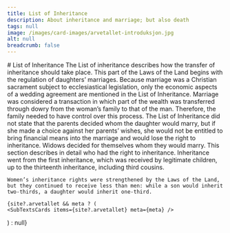 ```yaml
---
title: List of Inheritance
description: About inheritance and marriage; but also death
tags: null
image: /images/card-images/arvetallet-introduksjon.jpg
alt: null
breadcrumb: false
---
```


 

<SitatHero 
    title='List of Inheritance'
    ingress='“A father and a mother are to decide on their daughters’ marriages if they are alive. But if they are dead, the closest paternal kinsmen are to decide.”'  
    footer='List of Inheritance, chapter 1'
/>

<Spacer height='10' />

<Container>
    # List of Inheritance
</Container>

<Container stil="firstletter text-left text-xl" columns={2} margin={10}> 
    The List of inheritance describes how the transfer of inheritance should take place. This part of the Laws of the Land begins with the regulation of daughters’ marriages. Because marriage was a Christian sacrament subject to ecclesiastical legislation, only the economic aspects of a wedding agreement are mentioned in the List of Inheritance. Marriage was considered a transaction in which part of the wealth was transferred through dowry from the woman’s family to that of the man. Therefore, the family needed to have control over this process. The List of Inheritance did not state that the parents decided whom the daughter would marry, but if she made a choice against her parents’ wishes, she would not be entitled to bring financial means into the marriage and would lose the right to inheritance. Widows decided for themselves whom they would marry. This section describes in detail who had the right to inheritance. Inheritance went from the first inheritance, which was received by legitimate children, up to the thirteenth inheritance, including third cousins. 
    
    Women’s inheritance rights were strengthened by the Laws of the Land, but they continued to receive less than men: while a son would inherit two-thirds, a daughter would inherit one-third.
</Container>

<Container>
  <Spacer height={10} />

    {site?.arvetallet && meta ? (
    <SubTextsCards items={site?.arvetallet} meta={meta} />
  ) : null}
</Container>
 
